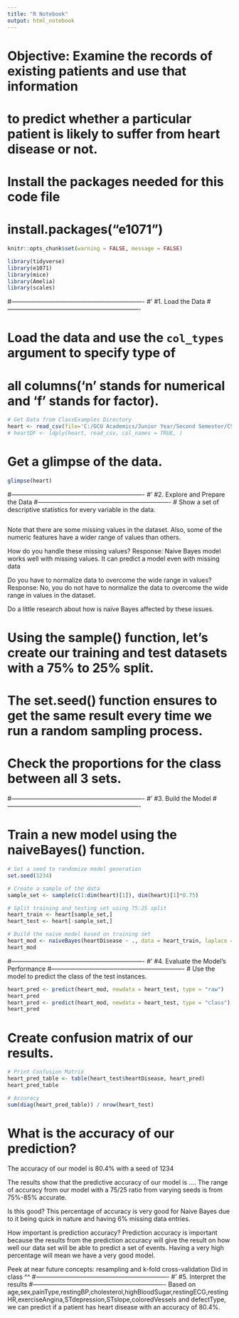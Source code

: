 ```yaml
---
title: "R Notebook"
output: html_notebook
---
```

# Objective: Examine the records of existing patients and use that information
# to predict whether a particular patient is likely to suffer from heart disease or not.

# Install the packages needed for this code file
# install.packages("e1071")
```r
knitr::opts_chunk$set(warning = FALSE, message = FALSE)
```


```r
library(tidyverse)
library(e1071)
library(mice)
library(Amelia)
library(scales)
```

#----------------------------------------------------------------
#' #1. Load the Data
#----------------------------------------------------------------

# Load the data and use the `col_types` argument to specify type of
# all columns('n' stands for numerical and 'f' stands for factor).
```r
# Get Data from ClassExamples Directory
heart <- read_csv(file='C:/GCU Academics/Junior Year/Second Semester/CST-425/CLC Shared GitHub Repository/Cloned Repository/ClassExamples/1-27-2022/heart.csv', col_types = "nffnnffnfnfnff")
# heartDF <- ldply(heart, read_csv, col_names = TRUE, )
```


# Get a glimpse of the data.
```r
glimpse(heart)
```


#----------------------------------------------------------------
#' #2. Explore and Prepare the Data
#----------------------------------------------------------------
# Show a set of descriptive statistics for every variable in the data.

```r
```

Note that there are some missing values in the dataset. Also, some of the numeric features have a wider range of values than others.

How do you handle these missing values?
Response: Naive Bayes model works well with missing values. It can predict a model even with missing data

Do you have to normalize data to overcome the wide range in values?
Response: No, you do not have to normalize the data to overcome the wide range in values in the dataset.

Do a little research about how is naïve Bayes affected by these issues.

# Using the sample() function, let's create our training and test datasets with a 75% to 25% split.
# The set.seed() function ensures to get the same result every time we run a random sampling process.


# Check the proportions for the class between all 3 sets.


#----------------------------------------------------------------
#' #3. Build the Model
#----------------------------------------------------------------


# Train a new model using the naiveBayes() function.
```r
# Set a seed to randomize model generation
set.seed(1234)

# Create a sample of the data
sample_set <- sample(c(1:dim(heart)[1]), dim(heart)[1]*0.75)

# Split training and testing set using 75:25 split
heart_train <- heart[sample_set,]
heart_test <- heart[-sample_set,]

# Build the naive model based on training set
heart_mod <- naiveBayes(heartDisease ~ ., data = heart_train, laplace = 1)
heart_mod
```

#----------------------------------------------------------------
#' #4. Evaluate the Model's Performance
#----------------------------------------------------------------
# Use the model to predict the class of the test instances.
```r
heart_pred <- predict(heart_mod, newdata = heart_test, type = "raw")
heart_pred
heart_pred <- predict(heart_mod, newdata = heart_test, type = "class")
heart_pred
```

# Create confusion matrix of our results.
```r
# Print Confusion Matrix
heart_pred_table <- table(heart_test$heartDisease, heart_pred)
heart_pred_table

# Accuracy
sum(diag(heart_pred_table)) / nrow(heart_test)
```

# What is the accuracy of our prediction?
The accuracy of our model is 80.4% with a seed of 1234


The results show that the predictive accuracy of our model is ....
The range of accuracy from our model with a 75/25 ratio from varying seeds is from 75%-85% accurate.

Is this good?
This percentage of accuracy is very good for Naive Bayes due to it being quick in nature and having 6% missing data entries.

How important is prediction accuracy?
Prediction accuracy is important because the results from the prediction accuracy will give the result on how well our
data set will be able to predict a set of events. Having a very high percentage will mean we have a very good model.

Peek at near future concepts: resampling and k-fold cross-validation
Did in class ^^
#----------------------------------------------------------------
#' #5. Interpret the results
#----------------------------------------------------------------
Based on age,sex,painType,restingBP,cholesterol,highBloodSugar,restingECG,restingHR,exerciseAngina,STdepression,STslope,coloredVessels and defectType, we can predict if a patient has heart disease with an accuracy of 80.4%.
